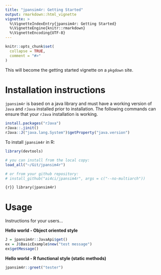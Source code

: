 ```yaml
---
title: "jpansim4r: Getting Started"
output: rmarkdown::html_vignette
vignette: >
  %\VignetteIndexEntry{jpansim4r: Getting Started}
  %\VignetteEngine{knitr::rmarkdown}
  %\VignetteEncoding{UTF-8}
---
```


```r
knitr::opts_chunk$set(
  collapse = TRUE,
  comment = "#>"
)
```

This will become the getting started vignette on a `pkgdown` site.

# Installation instructions

`jpansim4r` is based on a java library and must have a working version 
of `Java` and `rJava` installed prior to installation. The following commands 
can ensure that your `rJava` installation is working.

```R
install.packages("rJava")
rJava::.jinit()
rJava::J("java.lang.System")$getProperty("java.version")
```
To install `jpansim4r` in R:

```R
library(devtools)

# you can install from the local copy:
load_all("~/Git/jpansim4r")

# or from your github repository:
# install_github("ai4ci/jpansim4r", args = c("--no-multiarch"))
```

```{r}}
library(jpansim4r)
```

# Usage

Instructions for your users...

__Hello world - Object oriented style__

```r
J = jpansim4r::JavaApi$get()
ex = J$BasicExample$new("test message")
ex$getMessage()
```

__Hello world - R functional style (static methods)__

```r
jpansim4r::greet("tester")
```